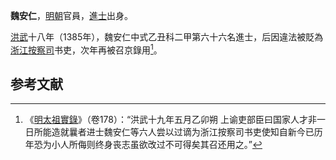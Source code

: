 '''魏安仁'''，[[明朝|明朝]]官員，[[進士|進士]]出身。

[[洪武|洪武]]十八年（1385年），魏安仁中式乙丑科二甲第六十六名進士，后因違法被貶為[[浙江按察司|浙江按察司]]书吏，次年再被召京錄用<ref>《[[明太祖實錄|明太祖實錄]]》（卷178）：“洪武十九年五月乙卯朔  上谕吏部臣曰国家人才非一日所能造就曩者进士魏安仁等六人尝以过谪为浙江按察司书吏使知自新今已历年恐为小人所侮则终身丧志虽欲改过不可得矣其召还用之。”</ref>。

==参考文献==
<div class="references-small">
<references />
</div>

{{明朝人物小作品}}
{{洪武十八年乙丑科殿試金榜}}
{{DEFAULTSORT:Wei魏}}